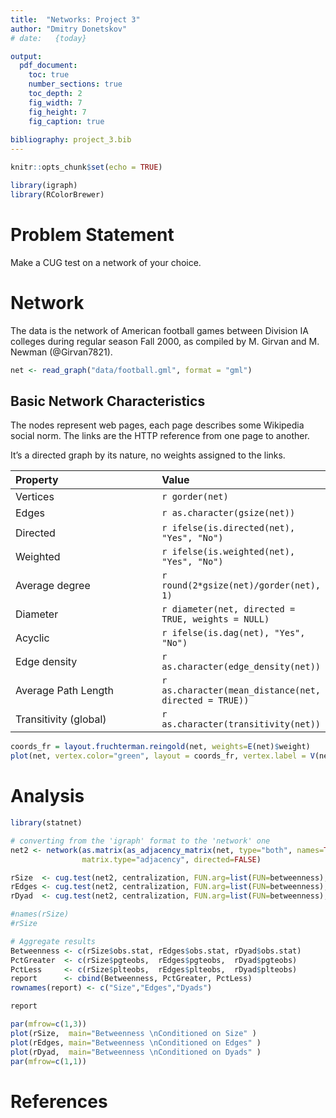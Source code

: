 ---
title:  "Networks: Project 3"
author: "Dmitry Donetskov"
# date:   {today}

output: 
  pdf_document:
    toc: true
    number_sections: true
    toc_depth: 2
    fig_width: 7
    fig_height: 7
    fig_caption: true
        
bibliography: project_3.bib
---

```{r setup, include=FALSE}
knitr::opts_chunk$set(echo = TRUE)

library(igraph)
library(RColorBrewer)
```

# Problem Statement

Make a CUG test on a network of your choice.

# Network

The data is the network of American football games between Division IA colleges 
during regular season Fall 2000, as compiled by M. Girvan and M. Newman 
(@Girvan7821).

```{r data_prep, echo=FALSE}
net <- read_graph("data/football.gml", format = "gml")
```

## Basic Network Characteristics 

The nodes represent web pages, each page describes some Wikipedia social norm. 
The links are the HTTP reference from one page to another.

It's a directed graph by its nature, no weights assigned to the links.

|Property               | Value |
|:----------------------|:-----------------|
| Vertices              | `r gorder(net)`                                      |
| Edges                 | `r as.character(gsize(net))`                         |
| Directed              | `r ifelse(is.directed(net), "Yes", "No")`            |
| Weighted              | `r ifelse(is.weighted(net), "Yes", "No")`            |
| Average degree        | `r round(2*gsize(net)/gorder(net), 1)`               |
| Diameter              | `r diameter(net, directed = TRUE, weights = NULL)`   |
| Acyclic               | `r ifelse(is.dag(net), "Yes", "No")`                 |
| Edge density          | `r as.character(edge_density(net))`                  |
| Average Path Length   | `r as.character(mean_distance(net, directed = TRUE))`|
| Transitivity (global) | `r as.character(transitivity(net))`                  |


```{r net_viz, echo=TRUE, fig.height = 10, fig.width = 10, fig.align = "center"}
coords_fr = layout.fruchterman.reingold(net, weights=E(net)$weight)
plot(net, vertex.color="green", layout = coords_fr, vertex.label = V(net)$label, vertex.size = 2)
```

# Analysis

```{r cug, echo=FALSE}
library(statnet)

# converting from the 'igraph' format to the 'network' one
net2 <- network(as.matrix(as_adjacency_matrix(net, type="both", names=TRUE, sparse=FALSE)), 
                matrix.type="adjacency", directed=FALSE)

rSize  <- cug.test(net2, centralization, FUN.arg=list(FUN=betweenness), mode="graph", cmode="size")
rEdges <- cug.test(net2, centralization, FUN.arg=list(FUN=betweenness), mode="graph", cmode="edges")
rDyad  <- cug.test(net2, centralization, FUN.arg=list(FUN=betweenness), mode="graph", cmode="dyad.census")

#names(rSize)
#rSize

# Aggregate results
Betweenness <- c(rSize$obs.stat, rEdges$obs.stat, rDyad$obs.stat)
PctGreater  <- c(rSize$pgteobs,  rEdges$pgteobs,  rDyad$pgteobs)
PctLess     <- c(rSize$plteobs,  rEdges$plteobs,  rDyad$plteobs)
report      <- cbind(Betweenness, PctGreater, PctLess)
rownames(report) <- c("Size","Edges","Dyads")

report

par(mfrow=c(1,3))
plot(rSize,  main="Betweenness \nConditioned on Size" )
plot(rEdges, main="Betweenness \nConditioned on Edges" )
plot(rDyad,  main="Betweenness \nConditioned on Dyads" )
par(mfrow=c(1,1))
```

# References

